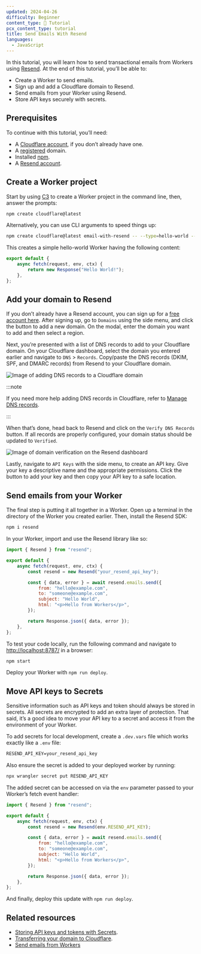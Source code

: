 ```yaml
---
updated: 2024-04-26
difficulty: Beginner
content_type: 📝 Tutorial
pcx_content_type: tutorial
title: Send Emails With Resend
languages:
  - JavaScript
---
```


In this tutorial, you will learn how to send transactional emails from Workers using [Resend](https://resend.com/). At the end of this tutorial, you’ll be able to:

- Create a Worker to send emails.
- Sign up and add a Cloudflare domain to Resend.
- Send emails from your Worker using Resend.
- Store API keys securely with secrets.

## Prerequisites

To continue with this tutorial, you’ll need:

- A [Cloudflare account](https://dash.cloudflare.com/sign-up/workers-and-pages), if you don’t already have one.
- A [registered](/registrar/get-started/register-domain/) domain.
- Installed [npm](https://docs.npmjs.com/getting-started).
- A [Resend account](https://resend.com/signup).

## Create a Worker project

Start by using [C3](/pages/get-started/c3/) to create a Worker project in the command line, then, answer the prompts:

```sh
npm create cloudflare@latest
```

Alternatively, you can use CLI arguments to speed things up:

```sh
npm create cloudflare@latest email-with-resend -- --type=hello-world --ts=false --git=true --deploy=false
```

This creates a simple hello-world Worker having the following content:

```js
export default {
	async fetch(request, env, ctx) {
		return new Response("Hello World!");
	},
};
```

## Add your domain to Resend

If you don’t already have a Resend account, you can sign up for a [free account here](https://resend.com/signup). After signing up, go to `Domains` using the side menu, and click the button to add a new domain. On the modal, enter the domain you want to add and then select a region.

Next, you’re presented with a list of DNS records to add to your Cloudflare domain. On your Cloudflare dashboard, select the domain you entered earlier and navigate to `DNS` > `Records`. Copy/paste the DNS records (DKIM, SPF, and DMARC records) from Resend to your Cloudflare domain.

![Image of adding DNS records to a Cloudflare domain](~/assets/images/workers/tutorials/resend/add_dns_records.png)

:::note

If you need more help adding DNS records in Cloudflare, refer to [Manage DNS records](/dns/manage-dns-records/how-to/create-dns-records/).

:::

When that’s done, head back to Resend and click on the `Verify DNS Records` button. If all records are properly configured, your domain status should be updated to `Verified`.

![Image of domain verification on the Resend dashboard](~/assets/images/workers/tutorials/resend/verified_domain.png)

Lastly, navigate to `API Keys` with the side menu, to create an API key. Give your key a descriptive name and the appropriate permissions. Click the button to add your key and then copy your API key to a safe location.

## Send emails from your Worker

The final step is putting it all together in a Worker. Open up a terminal in the directory of the Worker you created earlier. Then, install the Resend SDK:

```sh
npm i resend
```

In your Worker, import and use the Resend library like so:

```jsx
import { Resend } from "resend";

export default {
	async fetch(request, env, ctx) {
		const resend = new Resend("your_resend_api_key");

		const { data, error } = await resend.emails.send({
			from: "hello@example.com",
			to: "someone@example.com",
			subject: "Hello World",
			html: "<p>Hello from Workers</p>",
		});

		return Response.json({ data, error });
	},
};
```

To test your code locally, run the following command and navigate to [http://localhost:8787/](http://localhost:8787/) in a browser:

```sh
npm start
```

Deploy your Worker with `npm run deploy`.

## Move API keys to Secrets

Sensitive information such as API keys and token should always be stored in secrets. All secrets are encrypted to add an extra layer of protection. That said, it’s a good idea to move your API key to a secret and access it from the environment of your Worker.

To add secrets for local development, create a `.dev.vars` file which works exactly like a `.env` file:

```txt
RESEND_API_KEY=your_resend_api_key
```

Also ensure the secret is added to your deployed worker by running:

```sh title="Add secret to deployed Worker"
npx wrangler secret put RESEND_API_KEY
```

The added secret can be accessed on via the `env` parameter passed to your Worker’s fetch event handler:

```jsx
import { Resend } from "resend";

export default {
	async fetch(request, env, ctx) {
		const resend = new Resend(env.RESEND_API_KEY);

		const { data, error } = await resend.emails.send({
			from: "hello@example.com",
			to: "someone@example.com",
			subject: "Hello World",
			html: "<p>Hello from Workers</p>",
		});

		return Response.json({ data, error });
	},
};
```

And finally, deploy this update with `npm run deploy`.

## Related resources

- [Storing API keys and tokens with Secrets](/workers/configuration/secrets/).
- [Transferring your domain to Cloudflare](/registrar/get-started/transfer-domain-to-cloudflare/).
- [Send emails from Workers](/email-routing/email-workers/send-email-workers/)

